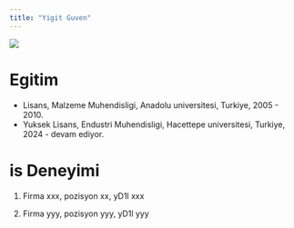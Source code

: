 ```yaml
---
title: "Yigit Guven"
---
```


![](/assets/images/vesikalik.jpeg){fig-align="center"}

# Egitim

-   Lisans, Malzeme Muhendisligi, Anadolu universitesi, Turkiye, 2005 - 2010.
-   Yuksek Lisans, Endustri Muhendisligi, Hacettepe universitesi, Turkiye, 2024 - devam ediyor.

# is Deneyimi




1.  Firma xxx, pozisyon xx, yD1l xxx

2.  Firma yyy, pozisyon yyy, yD1l yyy


